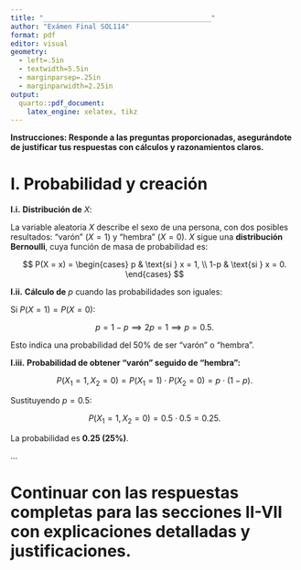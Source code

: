 ```yaml
---
title: "_________________________________________"
author: "Exámen Final SOL114"
format: pdf
editor: visual
geometry:
  - left=.5in
  - textwidth=5.5in
  - marginparsep=.25in
  - marginparwidth=2.25in
output:
  quarto::pdf_document:
    latex_engine: xelatex, tikz
---
```


**Instrucciones: Responde a las preguntas proporcionadas, asegurándote de justificar tus respuestas con cálculos y razonamientos claros.**

# **I. Probabilidad y creación**

**I.i.** **Distribución de** $X$:

La variable aleatoria $X$ describe el sexo de una persona, con dos posibles resultados: "varón" ($X = 1$) y "hembra" ($X = 0$). $X$ sigue una **distribución Bernoulli**, cuya función de masa de probabilidad es:

$$
P(X = x) =
\begin{cases}
p & \text{si } x = 1, \\
1-p & \text{si } x = 0.
\end{cases}
$$

**I.ii.** **Cálculo de** $p$ cuando las probabilidades son iguales:

Si $P(X = 1) = P(X = 0)$:

$$
p = 1 - p \implies 2p = 1 \implies p = 0.5.
$$

Esto indica una probabilidad del 50% de ser "varón" o "hembra".

**I.iii.** **Probabilidad de obtener "varón" seguido de "hembra":**

$$
P(X_1 = 1, X_2 = 0) = P(X_1 = 1) \cdot P(X_2 = 0) = p \cdot (1 - p).
$$

Sustituyendo $p = 0.5$:

$$
P(X_1 = 1, X_2 = 0) = 0.5 \cdot 0.5 = 0.25.
$$

La probabilidad es **0.25 (25%)**.

...

# Continuar con las respuestas completas para las secciones II-VII con explicaciones detalladas y justificaciones.
